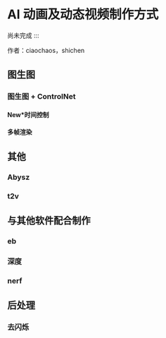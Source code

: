 


# AI 动画及动态视频制作方式


尚未完成
:::

作者：ciaochaos，shichen


## 图生图


### 图生图 + ControlNet


#### New*时间控制


#### 多帧渲染


## 其他


### Abysz


### t2v


## 与其他软件配合制作


### eb


### 深度


### nerf


## 后处理


### 去闪烁





